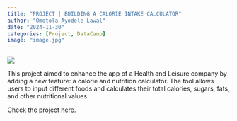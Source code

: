 ```yaml
---
title: "PROJECT | BUILDING A CALORIE INTAKE CALCULATOR"
author: "Omotola Ayodele Lawal"
date: "2024-11-30"
categories: [Project, DataCamp]
image: "image.jpg"
---
```


![](image.jpg)

This project aimed to enhance the app of a Health and Leisure company by adding a new feature: a calorie and nutrition calculator. The tool allows users to input different foods and calculates their total calories, sugars, fats, and other nutritional values.

Check the project [here](https://lawaloa.github.io/Project_8/){target="_blank"}.
